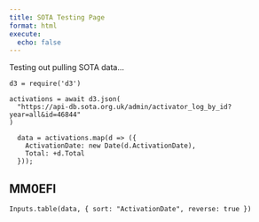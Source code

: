 ```yaml
---
title: SOTA Testing Page
format: html
execute:
  echo: false
---
```


Testing out pulling SOTA data...


```ojs
d3 = require('d3')

activations = await d3.json(
  "https://api-db.sota.org.uk/admin/activator_log_by_id?year=all&id=46844"
)

  data = activations.map(d => ({
    ActivationDate: new Date(d.ActivationDate),
    Total: +d.Total
  }));
```

## MM0EFI

```ojs
Inputs.table(data, { sort: "ActivationDate", reverse: true })
```
